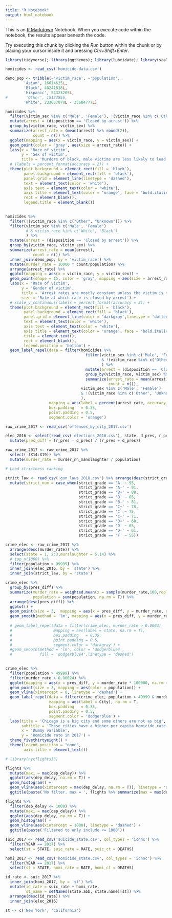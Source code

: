 ```yaml
---
title: "R Notebook"
output: html_notebook
---
```


This is an [R Markdown](http://rmarkdown.rstudio.com) Notebook. When you execute code within the notebook, the results appear beneath the code. 

Try executing this chunk by clicking the *Run* button within the chunk or by placing your cursor inside it and pressing *Ctrl+Shift+Enter*. 

```r
library(tidyverse); library(ggthemes); library(lubridate); library(scales); library(ggrepel)
```


```r
homicides <- read_csv('homicide-data.csv')
```


```r
demo_pop <- tribble(~'victim_race', ~'population',
        'Asian', 16614625L,
        'Black', 40241818L,
        'Hispanic', 54323205L,
#        'Other', 15133856,
        'White', 233657078L - 35684777L)

homicides %>%
  filter(victim_sex %in% c('Male', 'Female'), !(victim_race %in% c('Other', 'Unknown'))) %>%
  mutate(arrest = (disposition == 'Closed by arrest')) %>%
  group_by(victim_race, victim_sex) %>%
  summarize(arrest_rate = (mean(arrest) %>% round(2)),
            count = n()) %>%
  ggplot(mapping = aes(x = victim_race, y = victim_sex)) +
  geom_point(color = 'gray', aes(size = arrest_rate)) +
  labs(x = 'Race of victim',
       y = 'Sex of victim',
       title = 'Murders of black, male victims are less likely to lead to an arrest') +
  # (labels = percent_format(accuracy = 2)) +
  theme(plot.background = element_rect(fill = 'black'),
        panel.background = element_rect(fill = 'black'),
        panel.grid = element_line(linetype = 'dashed'),
        text = element_text(color = 'white'),
        axis.text = element_text(color = 'white'),
        axis.title = element_text(color = 'orange', face = 'bold.italic'),
        rect = element_blank(),
        legend.title = element_blank())
  
```

```r

homicides %>%
  filter(!(victim_race %in% c("Other", "Unknown"))) %>%
  filter(victim_sex %in% c('Male', 'Female') 
         # & victim_race %in% c('White', 'Black')
         ) %>%
  mutate(arrest = (disposition == 'Closed by arrest')) %>%
  group_by(victim_race, victim_sex) %>%
  summarize(arrest_rate = mean(arrest),
            count = n()) %>%
  inner_join(demo_pop, by = 'victim_race') %>%
  mutate(murder_rate = 10000 * count/population) %>%
  arrange(arrest_rate) %>%
  ggplot(mapping = aes(x = victim_race, y = victim_sex)) +
  geom_point(shape = 15, color = 'gray', mapping = aes(size = arrest_rate)) +
  labs(x = 'Race of victim',
       y = 'Gender of victim',
       title = 'Arrest rates are mostly constant unless the victim is male and black/Hispanic',
       size = 'Rate at which case is closed by arrest') +
  # scale_y_continuous(labels = percent_format(accuracy = 2)) +
  theme(plot.background = element_rect(fill = 'black'),
        panel.background = element_rect(fill = 'black'),
        panel.grid = element_line(color = 'darkgray',linetype = 'dotted'),
        text = element_text(color = 'white'),
        axis.text = element_text(color = 'white'),
        axis.title = element_text(color = 'orange', face = 'bold.italic'),
        title = element.text(),
        rect = element_blank(),
        legend.position = 'bottom') +
  geom_label_repel(data = filter(homicides %>%
                                   filter(victim_sex %in% c('Male', 'Female') 
                                          & !(victim_race %in% c('Other', 'Unknown'))
                                          ) %>%
                                   mutate(arrest = (disposition == 'Closed by arrest')) %>%
                                   group_by(victim_race, victim_sex) %>%
                                   summarize(arrest_rate = mean(arrest),
                                             count = n()),
                                 victim_sex %in% c('Male', 'Female') 
                                 & !(victim_race %in% c('Other', 'Unknown'))
                                 ),
                   mapping = aes(label = percent(arrest_rate, accuracy = 1)), na.rm = T,
                   box.padding   = 0.35,
                   point.padding = 0.5,
                   segment.color = 'orange')
```





```r
raw_crime_2017 <- read_csv('offenses_by_city_2017.csv')
```

```r
elec_2016 <- select(read_csv('elections_2016.csv'), state, d_pres, r_pres) %>%
  mutate(pres_diff = (r_pres - d_pres) / (r_pres + d_pres))
```



```r
raw_crime_2017 <- raw_crime_2017 %>%
  select(-(X14:X19)) %>%
  mutate(murder_rate = murder_nn_manslaughter / population)

```



```r
# Load strictness ranking

strict_law <- read_csv('gun_laws_2018.csv') %>% arrange(desc(strict_grade)) %>%
  mutate(strict_num = case_when(strict_grade == 'A' ~ 95,
                                strict_grade == 'A-' ~ 91,
                                strict_grade == 'B+' ~ 88,
                                strict_grade == 'B' ~ 85,
                                strict_grade == 'B-' ~ 81,
                                strict_grade == 'C+' ~ 78,
                                strict_grade == 'C' ~ 75,
                                strict_grade == 'C-' ~ 71,
                                strict_grade == 'D+' ~ 68,
                                strict_grade == 'D' ~ 65,
                                strict_grade == 'D-' ~ 61,
                                strict_grade == 'F' ~ 55))
```


```r
crime_elec <- raw_crime_2017 %>%
  arrange(desc(murder_rate)) %>%
  select(state = 1, 2:3,murslaughter = 5,14) %>% 
  # top_n(1000) %>%
  filter(population > 99999) %>%
  inner_join(elec_2016, by = 'state') %>%
  inner_join(strict_law, by = 'state')
```



```r
crime_elec %>%
  group_by(pres_diff) %>%
  summarize(murder_rate = weighted.mean(x = sample(murder_rate,100,replace = T), w = sample(population,100,replace = T)),
            population = sum(population, na.rm = T)) %>%
  arrange(desc(pres_diff)) %>%
  ggplot() +
  geom_point(size = 3,  mapping = aes(x = pres_diff, y = murder_rate, na.rm = T), color = 'black') +
  geom_smooth(method = 'lm', mapping = aes(x = pres_diff, y = murder_rate, na.rm = T))
  
  # geom_label_repel(data = filter(crime_elec, murder_rate > 0.0003),
  #                  mapping = aes(label = state, na.rm = T),
  #                  box.padding   = 0.35,
  #                  point.padding = 0.5,
  #                  segment.color = 'darkgray') +
  #geom_smooth(method = 'lm', color = 'dodgerblue4',
  #            fill = 'dodgerblue4',linetype = 'dashed')
  
```





```r
crime_elec %>%
  filter(population > 49999) %>%
  filter(murder_rate > 0.00024) %>%
  ggplot(mapping = aes(x = pres_diff, y = murder_rate * 100000, na.rm = T)) +
  geom_point(size = 3, mapping = aes(color = population)) +
  geom_vline(xintercept = 0, linetype = 'dashed') +
  geom_label_repel(data = filter(crime_elec, population > 49999 & murder_rate > 0.00024),
                   mapping = aes(label = City), na.rm = T,
                   box.padding   = 0.35,
                   point.padding = 0.5,
                   segment.color = 'dodgerblue') +
  labs(title = 'Chicago is a big city and some others are not as big',
       subtitle = 'These cities have a higher per capita homicide rate than Chicago',
       x = 'Dummy variable',
       y = 'Homicide rate in 2017') +
  theme_fivethirtyeight() +
  theme(legend.position = "none",
        axis.title = element_text())
```

```r
# library(nycflights13)

flights %>%
  mutate(maxi = max(dep_delay)) %>%
  ggplot(aes(dep_delay, na.rm = T)) +
  geom_histogram() +
  geom_vline(aes(xintercept = max(dep_delay, na.rm = T)), linetype = 'dashed') +
  ggtitle(paste('No filter. max = ', flights %>% summarize(max = max(dep_delay, na.rm = T))      ))
```


```r
flights %>%
  filter(dep_delay <= 1000) %>%
  mutate(maxi = max(dep_delay)) %>%
  ggplot(aes(dep_delay, na.rm = T)) +
  geom_histogram() +
  geom_vline(aes(xintercept = 1000), linetype = 'dashed') +
  ggtitle(paste('Filtered to only include <= 1000'))
```


```r
suic_2017 <- read_csv('suicide_state.csv', col_types = 'icnnc') %>%
  filter(YEAR == 2017) %>%
  select(st = STATE, suic_rate = RATE, suic_ct = DEATHS)

homi_2017 <- read_csv('homicide_state.csv', col_types = 'icnnc') %>%
  filter(YEAR == 2017) %>%
  select(st = STATE, homi_rate = RATE, homi_ct = DEATHS)
```


```r
id_rate <- suic_2017 %>%
  inner_join(homi_2017, by = 'st') %>%
  mutate(id_rate = suic_rate + homi_rate,
         st_name = setNames(state.abb, state.name)[st]) %>%
  arrange(desc(id_rate)) %>%
  inner_join(elec_2016)
```



```r
st <- c('New York', 'California')


```

